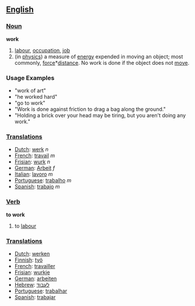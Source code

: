 == [[English]] ==

=== [[Noun]] ===
'''work'''
# [[labour]], [[occupation]], [[job]]
# (in [[physics]]) a measure of [[energy]] expended in moving an object; most commonly, [[force]]*[[distance]].  No work is done if the object does not [[move]].

=== Usage Examples ===
*"work of art"
*"he worked hard"
*"go to work"
*"Work is done against friction to drag a bag along the ground."
*"Holding a brick over your head may be tiring, but you aren't doing any work."

=== [[Translations]] ===
*[[Dutch]]: [[werk]] ''n''
*[[French]]: [[travail]] ''m''
*[[Frisian]]: [[wurk]] ''n''
*[[German]]: [[Arbeit]] ''f''
*[[Italian]]: [[lavoro]] ''m''
*[[Portuguese]]: [[trabalho]] ''m''
*[[Spanish]]: [[trabajo]] ''m''

=== [[Verb]] ===
'''to work'''
# to [[labour]]

=== [[Translations]] ===
*[[Dutch]]: [[werken]]
*[[Finnish]]: [[työ]]
*[[French]]: [[travailler]]
*[[Frisian]]: [[wurkje]]
*[[German]]: [[arbeiten]]
*[[Hebrew]]: [[לעבוד]]
*[[Portuguese]]: [[trabalhar]]
*[[Spanish]]: [[trabajar]]